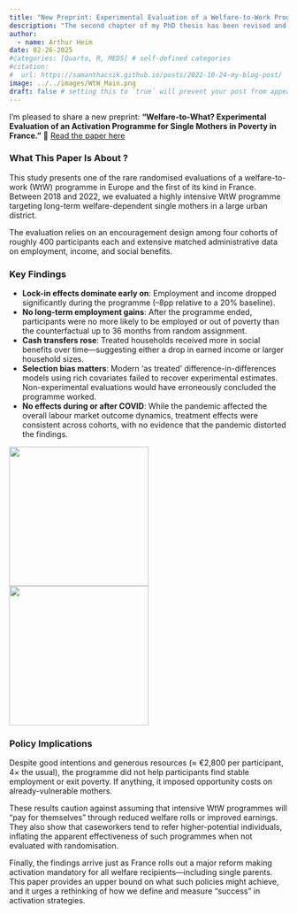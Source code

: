 ```yaml
---
title: "New Preprint: Experimental Evaluation of a Welfare-to-Work Programme for Single Mothers in France"
description: "The second chapter of my PhD thesis has been revised and resubmitted to the European Economic Review. Here are the main take-away"
author:
  - name: Arthur Heim
date: 02-26-2025
#categories: [Quarto, R, MEDS] # self-defined categories
#citation: 
#  url: https://samanthacsik.github.io/posts/2022-10-24-my-blog-post/ 
image: ../../images/WtW_Main.png
draft: false # setting this to `true` will prevent your post from appearing on your listing page until you're ready!
---
```


I’m pleased to share a new preprint:
**“Welfare-to-What? Experimental Evaluation of an Activation Programme for Single Mothers in Poverty in France.”**
📄 [Read the paper here](https://osf.io/y8stq)

### What This Paper Is About ?

This study presents one of the rare randomised evaluations of a welfare-to-work (WtW) programme in Europe and the first of its kind in France. Between 2018 and 2022, we evaluated a highly intensive WtW programme targeting long-term welfare-dependent single mothers in a large urban district.

The evaluation relies on an encouragement design among four cohorts of roughly 400 participants each and extensive matched administrative data on employment, income, and social benefits.

### Key Findings

* **Lock-in effects dominate early on**: Employment and income dropped significantly during the programme (–8pp relative to a 20% baseline).
* **No long-term employment gains**: After the programme ended, participants were no more likely to be employed or out of poverty than the counterfactual up to 36 months from random assignment.
* **Cash transfers rose**: Treated households received more in social benefits over time—suggesting either a drop in earned income or larger household sizes.
* **Selection bias matters**: Modern 'as treated' difference-in-differences models using rich covariates failed to recover experimental estimates. Non-experimental evaluations would have erroneously concluded the programme worked.
* **No effects during or after COVID**: While the pandemic affected the overall labour market outcome dynamics, treatment effects were consistent across cohorts, with no evidence that the pandemic distorted the findings.

![](../../images/WtW_ITT.png){fig-align="left" width="252"}
![](../../images/WtW_DID.png){fig-align="right" width="252"}



### Policy Implications

Despite good intentions and generous resources (≈ €2,800 per participant, 4× the usual), the programme did not help participants find stable employment or exit poverty. If anything, it imposed opportunity costs on already-vulnerable mothers.

These results caution against assuming that intensive WtW programmes will “pay for themselves” through reduced welfare rolls or improved earnings. They also show that caseworkers tend to refer higher-potential individuals, inflating the apparent effectiveness of such programmes when not evaluated with randomisation.

Finally, the findings arrive just as France rolls out a major reform making activation mandatory for all welfare recipients—including single parents. This paper provides an upper bound on what such policies might achieve, and it urges a rethinking of how we define and measure “success” in activation strategies.
